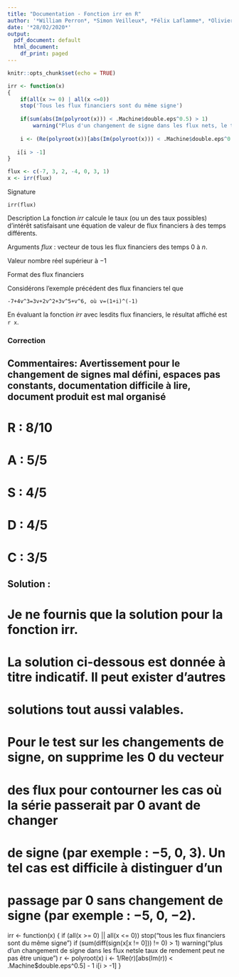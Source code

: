 ```yaml
---
title: "Documentation - Fonction irr en R"
author: '*William Perron*, *Simon Veilleux*, *Félix Laflamme*, *Olivier Bourret*'
date: '*28/02/2020*'
output:
  pdf_document: default
  html_document:
    df_print: paged
---
```


```r
knitr::opts_chunk$set(echo = TRUE)
```
```r

irr <- function(x)
{
    if(all(x >= 0) | all(x <=0))
    stop('Tous les flux financiers sont du même signe')
    
    if(sum(abs(Im(polyroot(x))) < .Machine$double.eps^0.5) > 1)
        warning("Plus d'un changement de signe dans les flux nets, le taux de rendement peut ne pas être unique")
   
    i <- (Re(polyroot(x))[abs(Im(polyroot(x))) < .Machine$double.eps^0.5])^(-1) - 1
    
   i[i > -1]
}

```




```r
flux <- c(-7, 3, 2, -4, 0, 3, 1)
x <- irr(flux)
```

Signature
```
irr(flux)
```
Description
La fonction $irr$ calcule le taux (ou un des taux possibles) d'intérêt satisfaisant une équation de valeur de flux financiers à des temps différents.

Arguments
$flux$ : vecteur de tous les flux financiers des temps $0$ à $n$.

Valeur
nombre réel supérieur à $-1$

Format des flux financiers


Considérons l'exemple précédent des flux financiers tel que

```
-7+4v^3=3v+2v^2+3v^5+v^6, où v=(1+i)^(-1)
```
En évaluant la fonction $irr$ avec lesdits flux financiers, le résultat affiché est `r x`.

###########################################################################################
### Correction
## Commentaires: Avertissement pour le changement de signes mal défini, espaces pas constants, documentation difficile à lire, document produit est mal organisé
# R : 8/10
# A : 5/5
# S : 4/5
# D : 4/5
# C : 3/5

## Solution : 

# Je ne fournis que la solution pour la fonction irr.

# La solution ci-dessous est donnée à titre indicatif. Il peut exister d’autres
# solutions tout aussi valables.
#
# Pour le test sur les changements de signe, on supprime les 0 du vecteur
# des flux pour contourner les cas où la série passerait par 0 avant de changer
# de signe (par exemple : −5, 0, 3). Un tel cas est difficile à distinguer d’un
# passage par 0 sans changement de signe (par exemple : −5, 0, −2).

irr <- function(x)
{
  if (all(x >= 0) || all(x <= 0))
    stop("tous les flux financiers sont du même signe")
  if (sum(diff(sign(x[x != 0])) != 0) > 1)
    warning("plus d'un changement de signe dans les flux nets\n le taux de rendement peut ne pas être unique")
  r <- polyroot(x)
  i <- 1/Re(r)[abs(Im(r)) < .Machine$double.eps^0.5] - 1
  i[i > -1]
}
